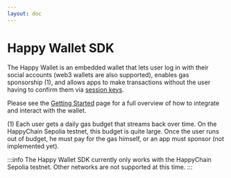 ```yaml
---
layout: doc
---
```



# Happy Wallet SDK

The Happy Wallet is an embedded wallet that lets user log in with their social accounts (web3 wallets are
also supported), enables gas sponsorship (1), and allows apps to make transactions without the user having to confirm them
via [session keys].

Please see the [Getting Started] page for a full overview of how to integrate and interact with the
wallet.

[Getting Started]: /sdk/js/getting-started
[session keys]: /sdk/js/getting-started#session-keys

(1) Each user gets a daily gas budget that streams back over time. On the HappyChain Sepolia
testnet, this budget is quite large. Once the user runs out of budget, he must pay for the gas
himself, or an app must sponsor (not implemented yet).

:::info
The Happy Wallet SDK currently only works with the HappyChain Sepolia testnet. Other networks are not supported at this time.
:::


